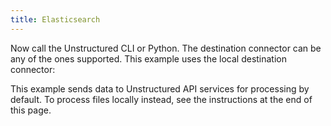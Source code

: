 ```yaml
---
title: Elasticsearch
---
```



<NewDocument />


<SharedContentElasticsearch/>

Now call the Unstructured CLI or Python. The destination connector can be any of the ones supported. This example uses the local destination connector:

This example sends data to Unstructured API services for processing by default. To process files locally instead, see the instructions at the end of this page.


<CodeGroup>
  <ElasticsearchSh />
  <ElasticsearchPyV2 />
  <ElasticsearchPyV1 />
</CodeGroup>


<SharedPartitionByAPIOSS/>

